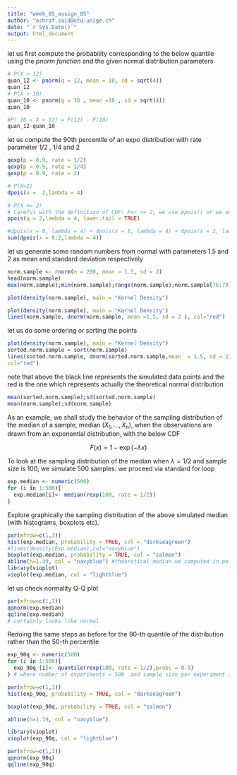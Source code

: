 ---
title: "week_05_assign_05"
author: "ashraf.said@etu.unige.ch"
date: "`r Sys.Date()`"
output: html_document
---

let us first compute the probability corresponding to the below quantile using the *pnorm function* and the given normal distribution parameters 
```{r}
# P(X < 12)
quan_12 <- pnorm(q = 12, mean = 10, sd = sqrt(4))
quan_12
# P(X > 10)
quan_10 <- pnorm(q = 10 , mean =10 , sd = sqrt(4))
quan_10

#P( 10 < X < 12) = F(12) - F(10)
quan_12-quan_10
```
let us compute the 90th percentile of an expo distribution with rate parameter 1/2 , 1/4 and 2

```{r}
qexp(p = 0.9, rate = 1/2)
qexp(p = 0.9, rate = 1/4)
qexp(p = 0.9, rate = 2) 

```



```{r}
# P(X=2)
dpois(x =  2,lambda = 4)

# P(X <= 2)
# Careful with the definition of CDF: For <= 2, we use ppois() or we add P(X=0)+P(X=1)+P(X=2)
ppois(q = 2,lambda = 4, lower.tail = TRUE)

#dpois(x = 0, lambda = 4) + dpois(x = 1, lambda = 4) + dpois(x = 2, lambda = 4) alternatively 
sum(dpois(x = 0:2,lambda = 4))
```

let us generate some random numbers from normal with parameters 
1.5 and 2 as mean and standard deviation respectively 

```{r}
norm.sample <- rnorm(n = 200, mean = 1.5, sd = 2)
head(norm.sample)
max(norm.sample);min(norm.sample);range(norm.sample);norm.sample[76:79]
```


```{r}
plot(density(norm.sample), main = "Kernel Density")
```




```{r}
plot(density(norm.sample), main = "Kernel Density")
lines(norm.sample, dnorm(norm.sample, mean =1.5, sd = 2 ), col="red")

```


let us do some ordering or sorting the points 

```{r}
plot(density(norm.sample), main = "Kernel Density")
sorted.norm.sample = sort(norm.sample)
lines(sorted.norm.sample, dnorm(sorted.norm.sample,mean  = 1.5, sd = 2),
col="red")
```

note that above the black line represents the simulated data points and the red is the one which represents actually the theoretical normal distribution 
```{r}
mean(sorted.norm.sample);sd(sorted.norm.sample)
mean(norm.sample);sd(norm.sample)

```
As an example, we shall study the behavior of the sampling distribution of the median of a sample, median $\left(X_1, \ldots, X_n\right)$, when the observations are drawn from an exponential distribution, with the below CDF 


$$
F(x)=1-\exp (-\lambda x)
$$

To look at the sampling distribution of the median when $\lambda=1 / 2$ and sample size is 100, we simulate 500 samples: we proceed via standard for loop

```{r}
exp.median <- numeric(500)
for (i in 1:500){
  exp.median[i]<- median(rexp(100, rate = 1/2))
}
```

Explore graphically the sampling distribution of the above simulated median (with histograms, boxplots etc).

```{r}
par(mfrow=c(1,3))
hist(exp.median, probability = TRUE, col = "darkseagreen")
#lines(density(Exp.median),col="navyblue")
boxplot(exp.median, probability = TRUE, col = "salmon")
abline(h=1.39, col = "navyblue") #theoretical median we computed in point 1.
library(vioplot)
vioplot(exp.median, col = "lightblue")
```


let us check normality Q-Q plot

```{r}
par(mfrow=c(1,1))
qqnorm(exp.median)
qqline(exp.median)
# certainly looks like normal
```

Redoing the same steps as before for the 90-th quantile of the distribution rather than the 50-th percentile 

```{r}
exp_90q <- numeric(500)
for (i in 1:500){
  exp_90q [i]<- quantile(rexp(100, rate = 1/2),probs = 0.9)
} # where number of experiments = 500  and sample size per experiment is 100
```



```{r}
par(mfrow=c(1,3))
hist(exp_90q, probability = TRUE, col = "darkseagreen")

boxplot(exp_90q, probability = TRUE, col = "salmon")

abline(h=1.39, col = "navyblue") 

library(vioplot)
vioplot(exp_90q, col = "lightblue")
```

```{r}
par(mfrow=c(1,1))
qqnorm(exp_90q)
qqline(exp_90q)
```
